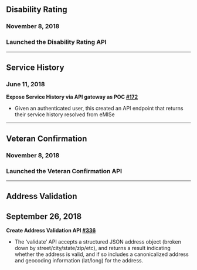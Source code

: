 ## Disability Rating

### November 8, 2018
### Launched the Disability Rating API

---

## Service History
 
### **June 11, 2018** 
**Expose Service History via API gateway as POC [#172](https://github.com/department-of-veterans-affairs/vets-contrib/issues/172)**
- Given an authenticated user, this created an API endpoint that returns their service history resolved from eMISe

---

 
## Veteran Confirmation

### November 8, 2018
### Launched the Veteran Confirmation API

---


## Address Validation

## September 26, 2018
**Create Address Validation API [#336](https://github.com/department-of-veterans-affairs/vets-contrib/commit/646a1c45df3c58f361ea523afc9e772dfa07999a)**
- The ‘validate’ API accepts a structured JSON address object (broken down by street/city/state/zip/etc), and returns a result indicating whether the address is valid, and if so includes a canonicalized address and geocoding information (lat/long) for the address.